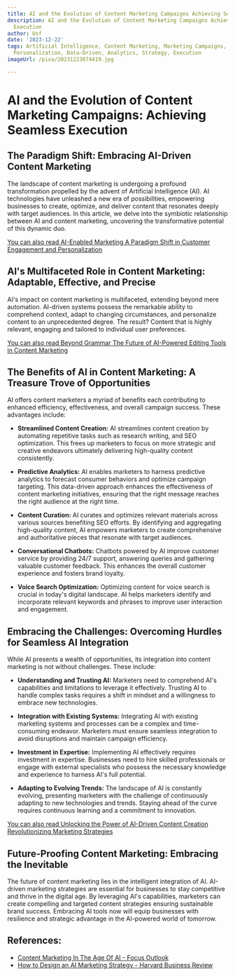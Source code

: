 ```yaml
---
title: AI and the Evolution of Content Marketing Campaigns Achieving Seamless Execution
description: AI and the Evolution of Content Marketing Campaigns Achieving Seamless
  Execution
author: Usf
date: '2023-12-22'
tags: Artificial Intelligence, Content Marketing, Marketing Campaigns, Automation,
  Personalization, Data-Driven, Analytics, Strategy, Execution
imageUrl: /pixa/20231223074419.jpg

---
```

# AI and the Evolution of Content Marketing Campaigns: Achieving  Seamless Execution

## The Paradigm Shift: Embracing AI-Driven Content Marketing

The landscape of content marketing is undergoing a profound transformation propelled by the advent of Artificial Intelligence (AI). AI  technologies  have unleashed a new era of  possibilities, empowering businesses to create, optimize, and deliver  content that resonates deeply with  target audiences. In this  article, we delve into  the  symbiotic relationship between AI and content marketing, uncovering the transformative potential of this dynamic duo.

[You can  also read AI-Enabled Marketing A Paradigm Shift in Customer Engagement and Personalization](AI-Enabled%20Marketing%20A%20Paradigm%20Shift%20in%20Customer%20Engagement%20and%20Personalization)


## AI's Multifaceted Role in Content Marketing: Adaptable, Effective, and Precise

AI's impact on content marketing is multifaceted, extending beyond mere automation. AI-driven systems possess the remarkable ability to comprehend  context, adapt to changing circumstances, and personalize content to an unprecedented degree. The result? Content that is highly  relevant, engaging and tailored  to individual user preferences.

[You can also read Beyond Grammar The Future of AI-Powered Editing  Tools  in Content Marketing](Beyond%20Grammar%20The%20Future%20of%20AI-Powered%20Editing%20Tools%20in%20Content%20Marketing)


## The Benefits of AI in Content Marketing: A Treasure Trove  of Opportunities

AI offers content marketers a  myriad of benefits each contributing to enhanced efficiency, effectiveness,  and overall campaign success.  These advantages include:

* **Streamlined Content Creation:** AI streamlines content creation by automating repetitive  tasks such as research writing, and SEO  optimization. This frees up marketers to focus on more strategic and creative endeavors ultimately delivering high-quality content consistently.

* **Predictive Analytics:** AI enables marketers  to  harness predictive analytics to forecast  consumer behaviors and optimize campaign targeting. This data-driven approach enhances the effectiveness of content marketing initiatives, ensuring  that  the right message reaches  the right audience  at the right time.

* **Content Curation:**  AI curates and optimizes relevant materials across  various sources benefiting SEO efforts. By  identifying and aggregating high-quality content, AI  empowers marketers to create comprehensive and authoritative pieces that resonate with target audiences.

* **Conversational Chatbots:** Chatbots  powered by AI improve customer service by providing 24/7 support,  answering queries and  gathering valuable customer feedback. This enhances the overall customer experience and fosters brand loyalty.

* **Voice Search  Optimization:** Optimizing content for voice search is crucial in today's digital landscape. AI  helps marketers identify and incorporate relevant keywords and phrases to improve  user interaction  and engagement.

## Embracing the Challenges: Overcoming Hurdles for Seamless AI Integration

While AI presents a wealth of opportunities, its integration  into content marketing is not without challenges. These include:

* **Understanding and Trusting AI:** Marketers  need to  comprehend AI's capabilities  and  limitations to leverage it effectively. Trusting  AI to handle complex tasks requires a shift in mindset  and a willingness to embrace new technologies.

* **Integration with Existing Systems:** Integrating AI with existing marketing systems and processes can be a complex and time-consuming  endeavor. Marketers must  ensure seamless integration to avoid disruptions and maintain  campaign efficiency.

* **Investment in Expertise:** Implementing AI effectively requires investment in expertise. Businesses need to hire skilled professionals or engage with external specialists who possess the  necessary knowledge and experience to harness AI's full potential.

* **Adapting to Evolving Trends:** The landscape of AI is constantly evolving, presenting marketers with the challenge of  continuously adapting to new  technologies and trends. Staying ahead of the curve requires  continuous learning and a commitment to innovation.

[You can also read Unlocking  the Power of AI-Driven Content Creation Revolutionizing Marketing Strategies](Unlocking%20the%20Power%20of%20AI-Driven%20Content%20Creation%20Revolutionizing%20Marketing%20Strategies)


##  Future-Proofing Content Marketing: Embracing the Inevitable

The future of content  marketing lies in the  intelligent integration of AI. AI-driven marketing strategies are essential for businesses  to stay  competitive and thrive in the digital age. By leveraging AI's capabilities, marketers can  create compelling and targeted content strategies ensuring sustainable brand success. Embracing AI tools now will equip businesses with resilience and strategic advantage in the AI-powered world of tomorrow.

## References:
- [Content Marketing In The Age Of AI - Focus Outlook](https://www.focusoutlook.com/content-marketing-in-the-age-of-ai/)
- [How to Design an AI Marketing Strategy - Harvard Business Review](https://hbr.org/2021/07/how-to-design-an-ai-marketing-strategy)

